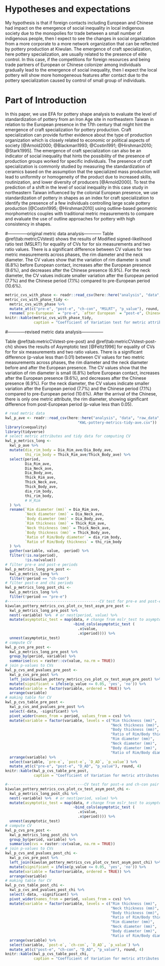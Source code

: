 # Hypotheses and expectations

My hypothesis is that if foreign contacts including European and Chinese had impact on the emergence of social inequality in local indigenous society due to the monopolies for trade between a small number of indigenous people, then I expect to see the changes in social organization from a more corporate to a more network organization that can be reflected by pottery production at Kiwulan. The emergence of craft specialization, here pottery specialization, are usually related to the presence of elite control. In this case, if the competitions for foreign resources and being trade partners of European or Chinese colonizer among individuals gradually lead to the emergence of social inequality, then I expect the local pottery will show more homogeneous features after contact due to the pottery specialization caused by control of small group of individuals.

# Part of Introduction

In this paper, we use EFA for pottery shape analysis to evaluate the level of standardization of pottery from an Iron Age site in northeastern Taiwan in relation to the European presence in the 17th century that might hint the emergence of craft specialization for pottery production. Craft specialization can provide further evidence about the type of production organization which is closely related to economic or political aspects of society [@Arnold2000; @Blackman1993; @Costin1991; @Hirshman2010; @Stark1995]. The emergence of craft specialization can also be an indicator of social inequality that hints the possibility of the presence of production groups worked for specific individuals. The presence of craft specialization is commonly studied by measuring the standardization of ceramics based on the assumption that the specialized mass production will lead to uniformity or homogeneity of the product due to increased skills, routinization, and lower diversity of producers [@Arnold2000]. To test the prediction of a shift in the level of social inequality in this case study in northeastern Taiwan influenced by the colonial European presence, we use standardization of pottery in shapes as an index for craft specialization to identify the presence of a few individuals controlling large scale pottery production [@Costin1995; @Hirshman2010] using outline-based geometric morphometrics couples with traditional metric measurements to compare and evaluate the use of outline approaches for pottery with high consistency in shapes. 

#--------------original metric data analysis------------
Table \@ref(tab:metricCVstest) shows the results of Modified signed-likelihood ratio test (MSLRT) for equality of CVs for for six measurements and two ratio values. There is a significant difference between CV values for two metric measurements across phases, the rim diameter and the neck diameter. The CV values show that the variation of rim diameter is small (6.8%)  before European contact, increases after the European presence (9.6%), and decreases after the Chinese presence (6.9%). For the neck diameter, the CV values indicate smaller variation after the European period (7.7%) and the Chinese period (7.1%) compared to pre-European period (10.6%). <!-- these numeric values in this paragraph should come from inline code, not copy-pasted in like this -->
<!-- You need to put the code that computes the MSLRT results right in here, in the Rmd --> 

```r
metric_cvs_with_phase <- readr::read_csv(here::here("analysis", "data", "raw_data", "Kwl_p_metrics_cv_test.csv"))
metric_cvs_with_phase_tidy <-
  metric_cvs_with_phase %>% 
  mutate_at(c("pre-e", "post-e", "ch-con", "MSLRT", "p_value"), round, 4) %>% 
  rename(`pre-European` = "pre-e", `after European` = "post-e", Chinese = "ch-con")
knitr::kable(metric_cvs_with_phase_tidy,
             caption = "Coefficient of Variation test for metric attributes by phases")
```

#------------revised metric data analysis---------------

Table \@ref(tab:metricCVstest-pre-post) and \@ref(tab:metricCVstest-post-chi) shows the results of Asymptotic test [@Feltz1996] for equality of CVs for for six measurements and two ratio values. There is a significant difference (p-value less than 0.01) between CV values for two metric measurements across phases, the rim diameter and the neck diameter before and after the European presence. The CV values show that the variation of rim diameter is small (6.8%) before European contact, increases after the European presence (9.6%), and decreases after the Chinese presence (6.9%). For the neck diameter, the CV values indicate smaller variation after the European period (7.7%) and the Chinese period (7.1%) compared to pre-European period (10.6%). After the arrival of the Chinese, there is only one metric attribute, the rim diameter, showing significant difference from post-European period (p-value less than 0.05).

```r
# read metric data
kwl_p_ave <- readr::read_csv(here::here("analysis", "data", "raw_data",
                                 "KWL-pottery-metrics-tidy-ave.csv"))
library(cvequality)
library(tidyverse)
# select metric attributes and tidy data for computing CV
kwl_p_metrics_long <-
  kwl_p_ave %>%
  mutate(dia_rim_body = Dia_Rim_ave/Dia_Body_ave,
         thi_rim_body = Thick_Rim_ave/Thick_Body_ave) %>%
  select(period,
         Dia_Rim_ave,
         Dia_Neck_ave,
         Dia_Body_ave,
         Thick_Rim_ave,
         Thick_Neck_ave,
         Thick_Body_ave,
         dia_rim_body,
         thi_rim_body,
         # H_Rim
  ) %>%
  rename(`Rim diameter (mm)` = Dia_Rim_ave,
         `Neck diameter (mm)` = Dia_Neck_ave,
         `Body diameter (mm)` = Dia_Body_ave,
         `Rim thickness (mm)` = Thick_Rim_ave,
         `Neck thickness (mm)` = Thick_Neck_ave,
         `Body thickness (mm)` = Thick_Body_ave,
         `Ratio of Rim/Body diameter` = dia_rim_body,
         `Ratio of Rim/Body thickness` = thi_rim_body
  ) %>%
  gather(variable, value, -period) %>%
  filter(!is.na(period),
         !is.na(value))
# filter pre-e and post-e periods
kwl_p_metrics_long_pre_post <-
  kwl_p_metrics_long %>%
  filter(!period == "ch-con")
# filter post-e and chi periods
kwl_p_metrics_long_post_chi <-
  kwl_p_metrics_long %>%
  filter(!period == "pre-e")
#------------------------------------------CV test for pre-e and post-e pair
kiwulan_pottery_metrics_cvs_plot_cv_test_asym_pre_post <-
  kwl_p_metrics_long_pre_post %>%
  nest(-variable) %>%  # or nest(period, value) %>%
  mutate(asymptotic_test = map(data, # change from mslr_test to asymptotic_test
                               ~bind_cols(asymptotic_test (
                                 .x$value,
                                 .x$period)))) %>%
  unnest(asymptotic_test)
# compute CV
kwl_p_cvs_pre_post <-
  kwl_p_metrics_long_pre_post %>%
  group_by(period, variable) %>%
  summarise(cvs = raster::cv(value, na.rm = TRUE))
# join p-values to CVs
kwl_p_cvs_and_pvalues_pre_post <-
  kwl_p_cvs_pre_post %>%
  left_join(kiwulan_pottery_metrics_cvs_plot_cv_test_asym_pre_post) %>%
  mutate(significant = ifelse(p_value <= 0.05, 'yes', 'no')) %>%
  mutate(variable = factor(variable, ordered = TRUE)) %>%
  arrange(variable)
# making table for CV
kwl_p_cvs_table_pre_post <-
  kwl_p_cvs_and_pvalues_pre_post %>%
  select(-data, -significant) %>%
  pivot_wider(names_from = period, values_from = cvs) %>%
  mutate(variable = factor(variable, levels = c("Rim thickness (mm)",
                                                "Neck thickness (mm)",
                                                "Body thickness (mm)",
                                                "Ratio of Rim/Body thickness",
                                                "Rim diameter (mm)",
                                                "Neck diameter (mm)",
                                                "Body diameter (mm)",
                                                "Ratio of Rim/Body diameter"))) %>%
  arrange(variable) %>%
  select(variable, `pre-e`, `post-e`, `D_AD`, `p_value`) %>%
  mutate_at(c("pre-e", "post-e", "D_AD", "p_value"), round, 4)
knitr::kable(kwl_p_cvs_table_pre_post,
             caption = "Coefficient of Variation for metric attributes before and after European presence using Asymptotic test [@Feltz1996]")
```

```r
#-----------------------------------CV test for post-e and ch-con pair
kiwulan_pottery_metrics_cvs_plot_cv_test_asym_post_chi <-
  kwl_p_metrics_long_post_chi %>%
  nest(-variable) %>%  # or nest(period, value) %>%
  mutate(asymptotic_test = map(data, # change from mslr_test to asymptotic_test
                               ~bind_cols(asymptotic_test (
                                 .x$value,
                                 .x$period)))) %>%
  unnest(asymptotic_test)
# compute CV
kwl_p_cvs_pre_post <-
  kwl_p_metrics_long_post_chi %>%
  group_by(period, variable) %>%
  summarise(cvs = raster::cv(value, na.rm = TRUE))
# join p-values to CVs
kwl_p_cvs_and_pvalues_post_chi <-
  kwl_p_cvs_pre_post %>%
  left_join(kiwulan_pottery_metrics_cvs_plot_cv_test_asym_post_chi) %>%
  mutate(significant = ifelse(p_value <= 0.05, 'yes', 'no')) %>%
  mutate(variable = factor(variable, ordered = TRUE)) %>%
  arrange(variable)
# making table for CV
kwl_p_cvs_table_post_chi <-
  kwl_p_cvs_and_pvalues_post_chi %>%
  select(-data, -significant) %>%
  pivot_wider(names_from = period, values_from = cvs) %>%
  mutate(variable = factor(variable, levels = c("Rim thickness (mm)",
                                                "Neck thickness (mm)",
                                                "Body thickness (mm)",
                                                "Ratio of Rim/Body thickness",
                                                "Rim diameter (mm)",
                                                "Neck diameter (mm)",
                                                "Body diameter (mm)",
                                                "Ratio of Rim/Body diameter"))) %>%
  arrange(variable) %>%
  select(variable, `post-e`, `ch-con`, `D_AD`, `p_value`) %>%
  mutate_at(c("post-e", "ch-con", "D_AD", "p_value"), round, 4)
knitr::kable(kwl_p_cvs_table_post_chi,
             caption = "Coefficient of Variation for metric attributes between European and Chinese presence using Asymptotic test [@Feltz1996]")
```
